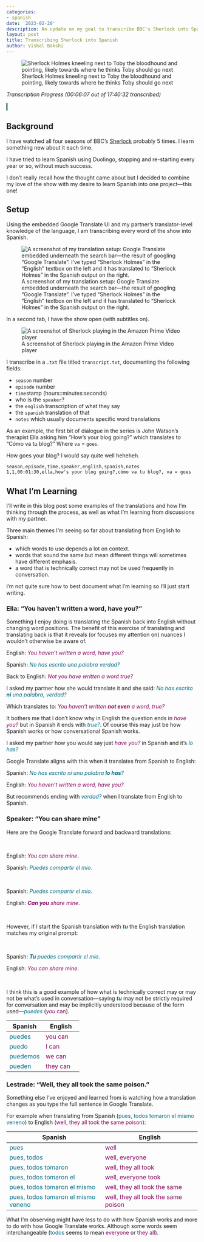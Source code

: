 ```yaml
---
categories:
- spanish
date: '2023-02-20'
description: An update on my goal to transcribe BBC's Sherlock into Spanish.
layout: post
title: Transcribing Sherlock into Spanish
author: Vishal Bakshi
---
```


![Sherlock Holmes kneeling next to Toby the bloodhound and pointing, likely towards where he thinks Toby should go next](sherlock_holmes_redbeard.png)

_Transcription Progress (00:06:07 out of 17:40:32 transcribed)_

<svg height="20px" width="100%" style="fill:gray;">
<rect width="0.57675383454%" height="20px" style="fill:#004C54;"/>
</svg>

## Background 
I have watched all four seasons of BBC's [Sherlock](https://en.wikipedia.org/wiki/Sherlock_(TV_series)) probably 5 times. I learn something new about it each time. 

I have tried to learn Spanish using Duolingo, stopping and re-starting every year or so, without much success. 

I don't really recall how the thought came about but I decided to combine my love of the show with my desire to learn Spanish into one project---this one!

## Setup

Using the embedded Google Translate UI and my partner's translator-level knowledge of the language, I am transcribing every word of the show into Spanish. 

![A screenshot of my translation setup: Google Translate embedded underneath the search bar---the result of googling "Google Translate". I've typed "Sherlock Holmes" in the "English" textbox on the left and it has translated to "Sherlock Holmes" in the Spanish output on the right.](google_translate_1.png)

In a second tab, I have the show open (with subtitles on).

![A screenshot of Sherlock playing in the Amazon Prime Video player](setup.png)

I transcribe in a `.txt` file titled `transcript.txt`, documenting the following fields:

- `season` number
- `episode` number
- `time`stamp (hours::minutes:seconds)
- who is the `speaker`?
- the `english` transcription of what they say
- the `spanish` translation of that
- `notes` which usually documents specific word translations

As an example, the first bit of dialogue in the series is John Watson's therapist Ella asking him "How's your blog going?" which translates to "Cómo va tu blog?" Where `va` = `goes`. 

How goes your blog? 
I would say quite well heheheh.

```xml
season,episode,time,speaker,english,spanish,notes
1,1,00:01:30,ella,how's your blog going?,cómo va tu blog?, va = goes
```
## What I'm Learning

I'll write in this blog post some examples of the translations and how I'm thinking through the process, as well as what I'm learning from discussions with my partner. 

Three main themes I'm seeing so far about translating from English to Spanish:

- which words to use depends a lot on context.
- words that sound the same but mean different things will sometimes have different emphasis.
- a word that is technically correct may not be used frequently in conversation.

I'm not quite sure how to best document what I'm learning so I'll just start writing.

### Ella: "You haven't written a word, have you?"

Something I enjoy doing is translating the Spanish back into English without changing word positions. The benefit of this exercise of translating and translating back is that it reveals (or focuses my attention on) nuances I wouldn't otherwise be aware of. 

English: <span style="color:#85005B;">_You haven't written a word, have you?_</span>

Spanish: <span style="color:#006A85;">_No has escrito una palabra verdad?_</span>

Back to English: <span style="color:#85005B;">_Not you have written a word true?_</span>

I asked my partner how she would translate it and she said: <span style="color:#006A85;">_No has escrito **ni** una palabra, verdad?_</span>

Which translates to: <span style="color:#85005B;">_You haven't written **not even** a word, true?_</span>

It bothers me that I don't know why in English the question ends in <span style="color:#85005B;">_have you?_</span> but in Spanish it ends with <span style="color:#006A85;">_true?_</span>. Of course this may just be how Spanish works or how conversational Spanish works. 

I asked my partner how you would say just <span style="color:#85005B;">_have you?_</span> in Spanish and it's <span style="color:#006A85;">_lo has?_</span>

Google Translate aligns with this when it translates from Spanish to English:

Spanish: <span style="color:#006A85;">_No has escrito ni una palabra **lo has**?_</span>

English: <span style="color:#85005B;">_You haven't written a word, have you?_</span>

But recommends ending with <span style="color:#006A85;">_verdad?_</span> when I translate from English to Spanish.

### Speaker: "You can share mine"

Here are the Google Translate forward and backward translations:

<br>

English: <span style="color:#85005B;">_You can share mine_.</span>

Spanish: <span style="color:#006A85;">_Puedes compartir el mio_.</span>

<br>

Spanish: <span style="color:#006A85;">_Puedes compartir el mio_.</span>

English: <span style="color:#85005B;">_**Can you** share mine_.</span>

<br>

However, if I start the Spanish translation with <span style="color:#006A85;">_**tu**_</span> the English translation matches my original prompt:

<br>

Spanish: <span style="color:#006A85;">_**Tu** puedes compartir el mio_.</span>

English: <span style="color:#85005B;">_You can share mine_.</span>

<br>

I think this is a good example of how what is technically correct may or may not be what's used in conversation---saying <span style="color:#006A85;">_**tu**_</span> may not be strictly required for conversation and may be implicitly understood because of the form used---<span style="color:#006A85;">_puedes_</span> (<span style="color:#85005B;">_you_ can</span>).

|Spanish|English|
|-|-|
|<span style="color:#006A85;">puedes</span>|<span style="color:#85005B;">you can</span>|
|<span style="color:#006A85;">puedo</span>|<span style="color:#85005B;">I can</span>|
|<span style="color:#006A85;">puedemos</span>|<span style="color:#85005B;">we can</span>|
|<span style="color:#006A85;">pueden</span>|<span style="color:#85005B;">they can</span>|

### Lestrade: "Well, they all took the same poison."

Something else I've enjoyed and learned from is watching how a translation changes as you type the full sentence in Google Translate.

For example when translating from Spanish (<span style="color:#006A85;">pues, todos tomaron el mismo veneno</span>) to English (<span style="color:#85005B;">well, they all took the same poison</span>):

|Spanish|English|
|-|-|
|<span style="color:#006A85;">pues</span>|<span style="color:#85005B;">well</span>|
|<span style="color:#006A85;">pues, todos</span>|<span style="color:#85005B;">well, everyone</span>|
|<span style="color:#006A85;">pues, todos tomaron</span>|<span style="color:#85005B;">well, they all took</span>|
|<span style="color:#006A85;">pues, todos tomaron el</span>|<span style="color:#85005B;">well, everyone took</span>|
|<span style="color:#006A85;">pues, todos tomaron el mismo</span>|<span style="color:#85005B;">well, they all took the same</span>|
|<span style="color:#006A85;">pues, todos tomaron el mismo veneno</span>|<span style="color:#85005B;">well, they all took the same poison</span>|

What I'm observing might have less to do with how Spanish works and more to do with how Google Translate works. Although some words seem interchangeable (<span style="color:#006A85;">todos</span> seems to mean <span style="color:#85005B;">everyone</span> or <span style="color:#85005B;">they all</span>).







